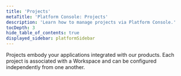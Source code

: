 ```yaml
---
title: 'Projects'
metaTitle: 'Platform Console: Projects'
description: 'Learn how to manage projects via Platform Console.'
tocDepth: 3
hide_table_of_contents: true
displayed_sidebar: platformSidebar
---
```


<TopBlock title={frontMatter.title}>

Projects embody your applications integrated with our products. Each project is associated with a Workspace and can be configured independently from one another.

</TopBlock>
